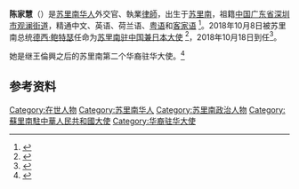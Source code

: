 '''陈家慧'''（{{lang-nl|'''Patty Chen'''}}）是[[苏里南华人|苏里南华人]]外交官、執業[[律師|律師]]，出生于[[苏里南|苏里南]]，祖籍[[中国|中国]][[广东省|广东省]][[深圳市|深圳市]][[观澜街道|观澜街道]]，精通中文、英语、荷兰语、[[粤语|粤语]]和[[客家语|客家语]] <ref>{{Cite news | url= http://www.chungfadaily.com/m/newsinfo.asp?id=24855 | title=苏华总会设宴祝贺陈家慧荣任苏里南驻华大使并为其赴京履新饯行 | publisher=苏里南中华日报 |date=2018-10-11 | language=zh}}</ref>。2018年10月8日被苏里南总统[[德西·鲍特瑟|德西·鲍特瑟]]任命为[[蘇利南駐華大使列表|苏里南驻中国兼日本大使]] <ref>{{Cite news | url= https://www.mofa.go.jp/mofaj/area/suriname/data.html | title= スリナム共和国 | publisher= 日本外務省 | date= 2019-09-10 | language= ja | accessdate= 2020-08-31 | archive-date= 2017-08-07 | archive-url= https://web.archive.org/web/20170807124834/http://www.mofa.go.jp/mofaj/area/suriname/data.html | dead-url= no }}</ref>，2018年10月18日到任<ref>{{Cite web |url=https://www.fmprc.gov.cn/web/wjdt_674879/sjxw_674887/t1605442.shtml |title=外交部礼宾司副司长范勇接受苏里南新任驻华大使递交国书副本 |accessdate=2020-08-31 |archive-date=2019-08-21 |archive-url=https://web.archive.org/web/20190821175312/https://www.fmprc.gov.cn/web/wjdt_674879/sjxw_674887/t1605442.shtml |dead-url=no }}</ref>。

她是继王倫興之后的苏里南第二个华裔驻华大使。<ref>{{Cite web |url=http://news.sohu.com/15/84/news147638415.shtml |title=江泽民接受三国新任驻华大使递交的国书 |accessdate=2020-08-31 |archive-date=2005-04-22 |archive-url=https://web.archive.org/web/20050422155358/http://news.sohu.com/15/84/news147638415.shtml |dead-url=no }}</ref>

==参考资料==
{{reflist}}
{{DEFAULTSORT:Chen}}

[[Category:在世人物|Category:在世人物]]
[[Category:苏里南华人|Category:苏里南华人]]
[[Category:苏里南政治人物|Category:苏里南政治人物]]
[[Category:蘇里南駐中華人民共和國大使|Category:蘇里南駐中華人民共和國大使]]
[[Category:华裔驻华大使|Category:华裔驻华大使]]